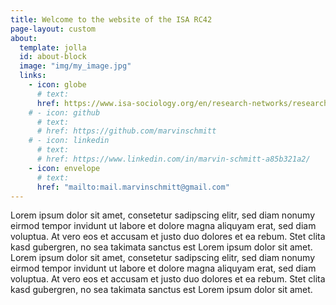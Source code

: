 ```yaml
---
title: Welcome to the website of the ISA RC42
page-layout: custom
about:
  template: jolla
  id: about-block
  image: "img/my_image.jpg"
  links:
    - icon: globe
      # text: 
      href: https://www.isa-sociology.org/en/research-networks/research-committees/rc42-social-psychology/
    # - icon: github
      # text: 
      # href: https://github.com/marvinschmitt
    # - icon: linkedin
      # text: 
      # href: https://www.linkedin.com/in/marvin-schmitt-a85b321a2/
    - icon: envelope
      # text: 
      href: "mailto:mail.marvinschmitt@gmail.com" 
---
```


::: {#about-block}

Lorem ipsum dolor sit amet, consetetur sadipscing elitr, sed diam nonumy eirmod tempor invidunt ut labore et dolore magna aliquyam erat, sed diam voluptua. At vero eos et accusam et justo duo dolores et ea rebum. Stet clita kasd gubergren, no sea takimata sanctus est Lorem ipsum dolor sit amet. Lorem ipsum dolor sit amet, consetetur sadipscing elitr, sed diam nonumy eirmod tempor invidunt ut labore et dolore magna aliquyam erat, sed diam voluptua. At vero eos et accusam et justo duo dolores et ea rebum. Stet clita kasd gubergren, no sea takimata sanctus est Lorem ipsum dolor sit amet.

:::



